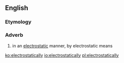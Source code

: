 ==English==

===Etymology===
{{suffix|electrostatic|ally|lang=en}}

===Adverb===
{{en-adv}}

# in an [[electrostatic]] manner, by electrostatic means

[[ko:electrostatically]]
[[io:electrostatically]]
[[pl:electrostatically]]